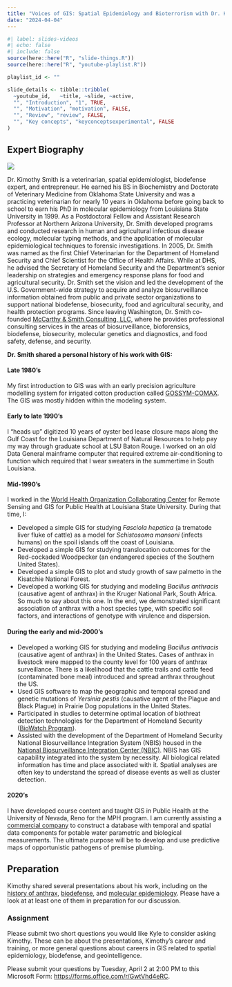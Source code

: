 ```yaml
---
title: "Voices of GIS: Spatial Epidemiology and Bioterrorism with Dr. Kimothy Smith"
date: "2024-04-04"
---
```


```r
#| label: slides-videos
#| echo: false
#| include: false
source(here::here("R", "slide-things.R"))
source(here::here("R", "youtube-playlist.R"))

playlist_id <- ""

slide_details <- tibble::tribble(
  ~youtube_id,   ~title, ~slide, ~active,
  "", "Introduction", "1", TRUE,
  "", "Motivation", "motivation", FALSE,
  "", "Review", "review", FALSE,
  "", "Key concepts", "keyconceptsexperimental", FALSE
)
```

## Expert Biography

![](/content/img/kimothy_smith.jpg){fig-align="center" fig-alt="Kimothy Smith."}

Dr. Kimothy Smith is a veterinarian, spatial epidemiologist, biodefense expert, and entrepreneur. He earned his BS in Biochemistry and Doctorate of Veterinary Medicine from Oklahoma State University and was a practicing veterinarian for nearly 10 years in Oklahoma before going back to school to earn his PhD in molecular epidemiology from Louisiana State University in 1999. As a Postdoctoral Fellow and Assistant Research Professor at Northern Arizona University, Dr. Smith developed programs and conducted research in human and agricultural infectious disease ecology, molecular typing methods, and the application of molecular epidemiological techniques to forensic investigations. In 2005, Dr. Smith was named as the first Chief Veterinarian for the Department of Homeland Security and Chief Scientist for the Office of Health Affairs. While at DHS, he advised the Secretary of Homeland Security and the Department's senior leadership on strategies and emergency response plans for food and agricultural security. Dr. Smith set the vision and led the development of the U.S. Government-wide strategy to acquire and analyze biosurveillance information obtained from public and private sector organizations to support national biodefense, biosecurity, food and agricultural security, and health protection programs. Since leaving Washington, Dr. Smith co-founded [McCarthy & Smith Consulting, LLC](http://mccarthyandsmith.com){target="_blank"}, where he provides professional consulting services in the areas of biosurveillance, bioforensics, biodefense, biosecurity, molecular genetics and diagnostics, and food safety, defense, and security.

**Dr. Smith shared a personal history of his work with GIS:**

#### Late 1980's
My first introduction to GIS was with an early precision agriculture modelling system for irrigated cotton production called [GOSSYM-COMAX](https://unfccc.int/files/adaptation/methodologies_for/vulnerability_and_adaptation/application/pdf/process_crop_models_-_gossym-comax.pdf){target="_blank"}. The GIS was mostly hidden within the modeling system.

#### Early to late 1990's
I "heads up" digitized 10 years of oyster bed lease closure maps along the Gulf Coast for the Louisiana Department of Natural Resources to help pay my way through graduate school at LSU Baton Rouge. I worked on an old Data General mainframe computer that required extreme air-conditioning to function which required that I wear sweaters in the summertime in South Louisiana.

#### Mid-1990's
I worked in the [World Health Organization Collaborating Center](https://www.who.int/about/collaboration/collaborating-centres){target="_blank"} for Remote Sensing and GIS for Public Health at Louisiana State University. During that time, I:

  - Developed a simple GIS for studying *Fasciola hepatica* (a trematode liver fluke of cattle) as a model for *Schistosoma mansoni* (infects humans) on the spoil islands off the coast of Louisiana.
  - Developed a simple GIS for studying translocation outcomes for the Red-cockaded Woodpecker (an endangered species of the Southern United States).
  - Developed a simple GIS to plot and study growth of saw palmetto in the Kisatchie National Forest.
  - Developed a working GIS for studying and modeling *Bacillus anthracis* (causative agent of anthrax) in the Kruger National Park, South Africa. So much to say about this one. In the end, we demonstrated significant association of anthrax with a host species type, with specific soil factors, and interactions of genotype with virulence and dispersion.

#### During the early and mid-2000's

- Developed a working GIS for studying and modeling *Bacillus anthracis* (causative agent of anthrax) in the United States. Cases of anthrax in livestock were mapped to the county level for 100 years of anthrax surveillance. There is a likelihood that the cattle trails and cattle feed (contaminated bone meal) introduced and spread anthrax throughout the US.
- Used GIS software to map the geographic and temporal spread and genetic mutations of *Yersinia pestis* (causative agent of the Plague and Black Plague) in Prairie Dog populations in the United States.
- Participated in studies to determine optimal location of biothreat detection technologies for the Department of Homeland Security ([BioWatch Program](https://www.dhs.gov/biowatch-program){target="_blank"}).
- Assisted with the development of the Department of Homeland Security National Biosurveillance Integration System (NBIS) housed in the [National Biosurveillance Integration Center (NBIC)](https://www.dhs.gov/nbic){target="_blank"}. NBIS has GIS capability integrated into the system by necessity. All biological related information has time and place associated with it. Spatial analyses are often key to understand the spread of disease events as well as cluster detection.

#### 2020's
I have developed course content and taught GIS in Public Health at the University of Nevada, Reno for the MPH program. I am currently assisting a [commercial company](https://buildingwatersampling.com){target="_blank"} to construct a database with temporal and spatial data components for potable water parametric and biological measurements. The ultimate purpose will be to develop and use predictive maps of opportunistic pathogens of premise plumbing.


## Preparation
Kimothy shared several presentations about his work, including on the [history of anthrax](img/history-of-anthrax.pdf){target="_blank"}, [biodefense](img/biodefense.pdf){target="_blank"}, and [molecular epidemiology](img/molecular-epidemiology.pdf){target="_blank"}.  Please have a look at at least one of them in preparation for our discussion.

### Assignment
Please submit two short questions you would like Kyle to consider asking Kimothy. These can be about the presentations, Kimothy's career and training, or more general questions about careers in GIS related to spatial epidemiology, biodefense, and geointelligence.

Please submit your questions by Tuesday, April 2 at 2:00 PM to this Microsoft Form: <https://forms.office.com/r/GwtVhd4eRC>{target="_blank"}.

<!-- ## Voices of GIS Recording -->
<!-- {{< video https://www.youtube.com/embed/wOtO3LYPyfw >}} -->
